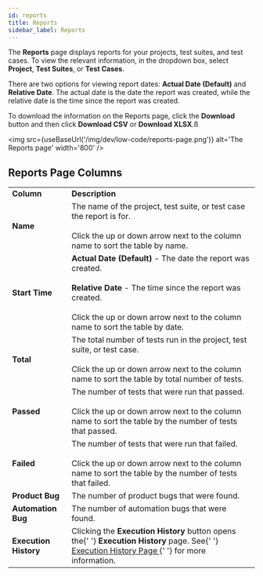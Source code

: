 ```yaml
---
id: reports
title: Reports
sidebar_label: Reports
---
```



The **Reports** page displays reports for your projects, test suites, and test cases. To view the relevant information, in the dropdown box, select **Project**, **Test Suites**, or **Test Cases**.

There are two options for viewing report dates: **Actual Date (Default)** and **Relative Date**. The actual date is the date the report was created, while the relative date is the time since the report was created.

To download the information on the Reports page, click the **Download** button and then click **Download CSV** or **Download XLSX**.ß

<img
    src={useBaseUrl('/img/dev/low-code/reports-page.png')}
    alt='The Reports page'
    width='800'
/>

## Reports Page Columns

<table>
    <tr>
        <td>
            <b>Column</b>
        </td>
        <td>
            <b>Description</b>
        </td>
    </tr>
    <tr>
        <td>
            <b>Name</b>
        </td>
        <td>
            The name of the project, test suite, or test case the report is for.
            <br />
            <br />
            Click the up or down arrow next to the column name to sort the table
            by name.
        </td>
    </tr>
    <tr>
        <td>
            <b>Start Time</b>
        </td>
        <td>
            <b>Actual Date (Default)</b> - The date the report was created.
            <br />
            <br />
            <b>Relative Date</b> - The time since the report was created.
            <br />
            <br />
            Click the up or down arrow next to the column name to sort the table
            by date.
        </td>
    </tr>
    <tr>
        <td>
            <b>Total</b>
        </td>
        <td>
            The total number of tests run in the project, test suite, or test
            case.
            <br />
            <br />
            Click the up or down arrow next to the column name to sort the table
            by total number of tests.
        </td>
    </tr>
    <tr>
        <td>
            <b>Passed</b>
        </td>
        <td>
            The number of tests that were run that passed.
            <br />
            <br />
            Click the up or down arrow next to the column name to sort the table
            by the number of tests that passed.
        </td>
    </tr>
    <tr>
        <td>
            <b>Failed</b>
        </td>
        <td>
            The number of tests that were run that failed.
            <br />
            <br />
            Click the up or down arrow next to the column name to sort the table
            by the number of tests that failed.
        </td>
    </tr>
    <tr>
        <td>
            <b>Product Bug</b>
        </td>
        <td>The number of product bugs that were found.</td>
    </tr>
    <tr>
        <td>
            <b>Automation Bug</b>
        </td>
        <td>The number of automation bugs that were found.</td>
    </tr>
    <tr>
        <td>
            <b>Execution History</b>
        </td>
        <td>
            Clicking the <b>Execution History</b> button opens the{' '}
            <b>Execution History</b> page. See{' '}
            <a href='/dev/low-code/schedules/#execution-history-page'>
                Execution History Page
            </a>{' '}
            for more information.
        </td>
    </tr>
</table>
